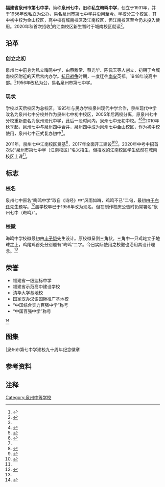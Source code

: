 {{Infobox school
 |名称          = 福建省泉州市第七中学
 |图像          =  File:Logo_of_Quanzhou_No.7_High_School.png
 |图像大小      = 
 |图像说明      = 
 |外文名称      = Quanzhou No.7 High School Fujian {{efn|摘自官方标志，原文如此}}
 |校训          = 爱国、感恩、勤奋、卓越
 |理念          = 德育为先、智育为重、体育为本，五育全发展
 |建校          =1931年5月15日<ref>{{cite web |url=https://mp.weixin.qq.com/s?src=11&timestamp=1617539563&ver=2988&signature=6tLtXYxa7BCBJ7lHD1h5AFHG9s4FZMe8tkYPKlX8hdTv8n1E0Q5FP0*XBgujPUe5jRTOxGz1ehsLQzH7RD3zbPRkm*H85dBHU4REeN0xrF8B33CjyRydWOzeNx2vaDj9&new=1 |title=泉州七中（晦鸣）九十周年校庆公告 |accessdate=2021-04-04 |archiveurl=https://web.archive.org/web/20210404123627/https://mp.weixin.qq.com/s?src=11&timestamp=1617539563&ver=2988&signature=6tLtXYxa7BCBJ7lHD1h5AFHG9s4FZMe8tkYPKlX8hdTv8n1E0Q5FP0%2AXBgujPUe5jRTOxGz1ehsLQzH7RD3zbPRkm%2AH85dBHU4REeN0xrF8B33CjyRydWOzeNx2vaDj9&new=1 |archivedate=2021-04-04 |dead-url=no }}</ref>
 |类型          = 公立学校
 |共学或别学    = 男女共学
 |课程          = 全日制课程
 |年级          =初中三年、高中三年
 |创立者        =蔡鼎常、蔡光华、陈佩玉等<ref name="泉州天后宫曾作中学校址">{{cite web |title=泉州天后宫曾作中学校址 |url=http://qzthg.com/content/2018-09/05/content_5866659.htm |accessdate=2021-03-21 |archiveurl=https://web.archive.org/web/20210118093148/http://qzthg.com/content/2018-09/05/content_5866659.htm |archivedate=2021-01-18 |dead-url=no }}</ref>
 |党委书记      =吴鹏飞<ref>{{cite web |title=领导班子-泉州七中 |url=http://www.qzqz.cn/Item/13.aspx |accessdate=2021-03-21 |archiveurl=https://web.archive.org/web/20210321091540/http://www.qzqz.cn/Item/13.aspx |archivedate=2021-03-21 |dead-url=no }}</ref>
 |校长          =黄志勇(鲤城区教育局副局长兼)
 |副校长        =张然、刘伟杰、吴宝树、蔡少毅
 |教师          =
 |职工          =
 |学生          =
 |面积          =
 |建筑面积      =
 |旧校名        =私立晦鸣中学
 |free_label    =初中部地址（金山校区）
 |free_text     = 福建省泉州市鲤城区新华南路36-18号
 |free_label2    =高中部地址（城南校区）
 |free_text2     = 福建省泉州市鲤城区天后路40号
 |free_label3    =
 |free_text3     = <!---泉州七中江南新校区举行奠基仪式。占地120亩，总建筑面积10万平方米-http://www.chinanews.com/qxcz/2011/05-15/3041319.shtml/-->
 |free_label4    =
 |free_text4     = 
 |free_label5    =
 |free_text5     = 
 |体育项目      =
 |校色          =  
 |刊物          =
 |吉祥物        =
 |隶属          = 鲤城区教育局
 |学区          =
 |地址          =
 |座标          =  <!--緯度|N|經度|E|format=dms|type:edu|display=inline,title}-->
 |邮编          =
 |电话          = <!--國際冠碼|區號|號碼--> 
 |网站          = {{URL|www.qzqz.cn}} 
 |标志          = <!--必须使用[[File:|225px]] -->
 |脚注          =
}}
'''福建省泉州市第七中学'''，简称'''泉州七中'''，旧称'''私立晦鸣中学'''，创立于1931年，并于1956年改私立为公办，易名泉州市第七中学并沿用至今。学校分三个校区，其中初中校为金山校区，高中校有城南校区{{efn|旧因临近天后宫被称为天后校区，后改为城南校区}}及江南校区，但江南校区至今仍未投入使用。2020年秋首次招收<ref>{{cite news|title=刚刚！泉州七中公布高中招生计划，江南校区首次招生|url=http://www.qztqz.com/p/84990.html|accessdate=2021-03-21|archiveurl=https://web.archive.org/web/20210321151849/http://www.qztqz.com/p/84990.html|archivedate=2021-03-21|dead-url=no}}</ref>的江南校区新生暂时于城南校区就读<ref name="泉州七中江南校区基本完工">{{cite news |title=泉州七中江南校区基本完工！ |url=http://www.qztqz.com/p/93556.html |accessdate=2021-03-21 |archiveurl=https://web.archive.org/web/20210321142850/http://www.qztqz.com/p/93556.html |archivedate=2021-03-21 |dead-url=no }}</ref>。

==沿革==
===创立之初===
泉州七中前身为私立晦鸣中学，由蔡鼎常、蔡光华、陈佩玉等人创立，初期于今城南校区附近的天后宫内办学。[[抗日战争|抗日战争]]时期，一度迁往[[南安|南安]]英都。1948年设高中部。<ref name="泉州天后宫曾作中学校址" />1956年改私为公，易名泉州市第七中学。

===现状===
学校以天后校区为总校区。1995年与民办学校泉州现代中学合作，泉州现代中学改名为泉州七中分校并作为泉州七中初中校区，2005年后两校分离，原泉州七中分校重新更名为泉州现代中学，此后一段时间内，泉州七中无初中校。<ref>{{cite news|title=泉州七中分校更名'泉州现代中学'|url=http://news.sohu.com/20050523/n225663666.shtml|accessdate=2021-03-21|archiveurl=https://web.archive.org/web/20210321170344/http://news.sohu.com/20050523/n225663666.shtml|archivedate=2021-03-21|dead-url=no}}</ref><ref>{{cite web |title=关于泉州市第七中学分校、泉州东南外国语中学更名为泉州现代中学的批复 |url=http://jyj.quanzhou.gov.cn/zwgk/zywj/qtzywj/200509/t20050908_2096335.htm |accessdate=2021-03-21|archiveurl=https://archive.ph/pBuwq|archivedate=2021-04-04|dead-url=no}}</ref><ref name="泉州：今秋季起 市区四所中学合并办学">{{cite web |title=泉州：今秋季起 市区四所中学合并办学（2） |url=http://www.taihainet.com/news/fujian/szjj/2010-03-28/514966_2.html |accessdate=2021-03-21|archiveurl=https://archive.ph/P0wld|archivedate=2021-04-04|dead-url=no}}</ref>2010年秋季起，泉州七中与泉州四中{{efn|依报道<ref name="泉州：今秋季起 市区四所中学合并办学" />，原先泉州八中校园距离泉州七中较近，但泉州四中先与泉州八中的校园和师资对调，置换后泉州四中的老师使用泉州八中的校园再并入泉州七中。}}合并，泉州四中成为泉州七中金山校区，作为初中校使用，泉州七中正式复办初中<ref name="泉州：今秋季起 市区四所中学合并办学" />。

2011年，泉州七中江南校区奠基<ref>{{cite news |title=泉州七中江南新校区奠基 |url=https://news.163.com/11/0518/05/74AHSLCV00014AED.html |accessdate=2021-03-21|archiveurl=https://archive.ph/LMlmf |archivedate=2021-03-21|dead-url=no}}</ref>，2017年全面开工建设<ref>{{cite news |title=泉州七中江南校区 今年全面开工建设 |url=http://www.qzwb.com/gb/content/2017-02/27/content_5543466.htm |accessdate=2021-03-21|archiveurl= https://archive.ph/1qgwE|archivedate=2021-03-21|dead-url=no}}</ref><ref>{{cite news|title=泉州七中江南学园校区建设加快 计划2020年秋季招生开学|url=http://www.qzwb.com/gb/content/2018-11/30/content_5911216.htm|accessdate=2021-03-21|archiveurl=https://web.archive.org/web/20191228020502/http://www.qzwb.com/gb/content/2018-11/30/content_5911216.htm|archivedate=2019-12-28|dead-url=no}}</ref>。2020年中考中招首次以“泉州市第七中学（江南校区）”名义招生，但招收的江南校区学生依然在城南校区上课<ref name="泉州七中江南校区基本完工" />。

==标志==
===校名===
泉州七中原名“晦鸣中学”取自《诗经》中“风雨如晦，鸡鸣不已”二句，最初由[[于右任|于右任]]先生题写。<ref name="一枚校徽的百年情愫">{{cite news|title=一枚校徽的百年情愫|url=https://mp.weixin.qq.com/s/QJaLqp-2bPceWjw2p7nwLw|accessdate=2021-04-04|archiveurl=https://web.archive.org/web/20210404135704/https://mp.weixin.qq.com/s/QJaLqp-2bPceWjw2p7nwLw|archivedate=2021-04-04|dead-url=no}}</ref>虽学校早已于1956年改为现名，但在制作校庆公告时仍常署名“泉州七中（晦鸣）”。
===校徽===
晦鸣中学校徽最初由[[丰子恺|丰子恺]]先生设计。原校徽呈倒三角状，三角中一只鸡屹立于地球之上，鸡尾鸡首处分别题有“晦鸣”二字。今日实际使用之校徽也沿用其设计理念。<ref name="一枚校徽的百年情愫" />

==荣誉==
* 福建省一级达标中学
* 福建省示范高中建设学校
* 清华大学基地校
* 国家汉办汉语国际推广基地校
* “中国综合实力百强中学”称号
* “中国百强中学”称号
<ref>{{cite web|title=学校概况-泉州七中|url=http://www.qzqz.cn/Item/16308.aspx|accessdate=2021-03-21|archiveurl=https://web.archive.org/web/20201002153641/http://www.qzqz.cn/Item/16308.aspx|archivedate=2020-10-02|dead-url=no}}</ref>

==图集==
<gallery>
|泉州市第七中学建校九十周年纪念徽章


</gallery>

==参考资料==
<references />

==注释==
{{notelist}}



{{福建省一级达标高级中学}}
[[Category:泉州中等学校|Category:泉州中等学校]]
